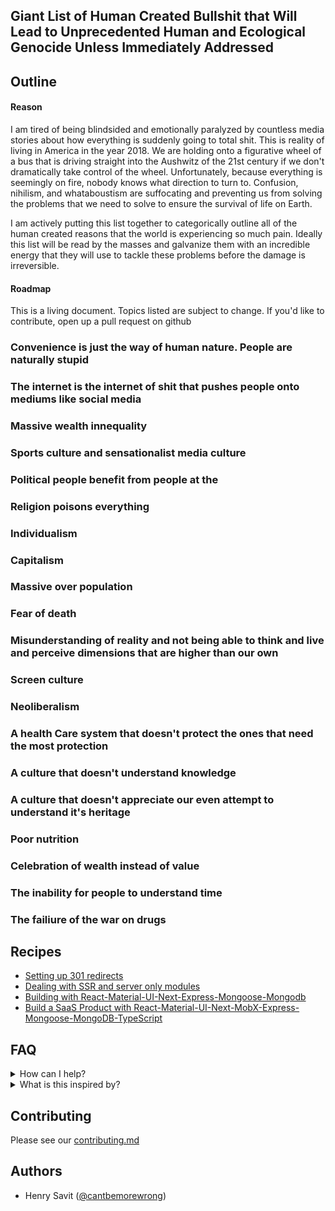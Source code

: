 ## Giant List of Human Created Bullshit that Will Lead to Unprecedented Human and Ecological Genocide Unless Immediately Addressed

## Outline

#### Reason 

I am tired of being blindsided and emotionally paralyzed by countless media stories about how everything is suddenly going to total shit. This is reality of living in America in the year 2018. We are holding onto a figurative wheel of a bus that is driving straight into the Aushwitz of the 21st century if we don't dramatically take control of the wheel. Unfortunately, because everything is seemingly on fire, nobody knows what direction to turn to. Confusion, nihilism, and whataboustism are suffocating and preventing us from solving the problems that we need to solve to ensure the survival of life on Earth.

I am actively putting this list together to categorically outline all of the human created reasons that the world is experiencing so much pain. Ideally this list will be read by the masses and galvanize them with an incredible energy that they will use to tackle these problems before the damage is irreversible.

#### Roadmap

This is a living document. Topics listed are subject to change. If you'd like to contribute, open up a pull request on github

### Convenience is just the way of human nature. People are naturally stupid
### The internet is the internet of shit that pushes people onto mediums like social media
### Massive wealth innequality
### Sports culture and sensationalist media culture
### Political people benefit from people at the
### Religion poisons everything
### Individualism
### Capitalism
### Massive over population
### Fear of death
### Misunderstanding of reality and not being able to think and live and perceive dimensions that are higher than our own
### Screen culture
### Neoliberalism
### A health Care system that doesn't protect the ones that need the most protection
### A culture that doesn't understand knowledge
### A culture that doesn't appreciate our even attempt to understand it's heritage
### Poor nutrition
### Celebration of wealth instead of value
### The inability for people to understand time
### The failiure of the war on drugs

## Recipes

- [Setting up 301 redirects](https://www.raygesualdo.com/posts/301-redirects-with-nextjs/)
- [Dealing with SSR and server only modules](https://arunoda.me/blog/ssr-and-server-only-modules)
- [Building with React-Material-UI-Next-Express-Mongoose-Mongodb](https://github.com/builderbook/builderbook)
- [Build a SaaS Product with React-Material-UI-Next-MobX-Express-Mongoose-MongoDB-TypeScript](https://github.com/async-labs/saas)

## FAQ

<details>
  <summary>How can I help?</summary>

  Tell your friends. Open up a pull request
</details>

<details>
<summary>What is this inspired by?</summary>

The Zeit team has done an excellent job in contributing to the open source community. I would have struggled to create this without their help
</details>

## Contributing

Please see our [contributing.md](./contributing.md)

## Authors

- Henry Savit ([@cantbemorewrong](https://twitter.com/cantbemorewrong))
